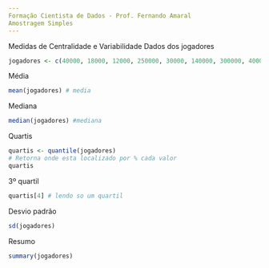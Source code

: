 ```yaml
---
Formação Cientista de Dados - Prof. Fernando Amaral
Amostragem Simples
---
```

Medidas de Centralidade e Variabilidade
Dados dos jogadores
```r
jogadores <- c(40000, 18000, 12000, 250000, 30000, 140000, 300000, 40000, 800000)
```
Média
```r
mean(jogadores) # media
```
Mediana
```r
median(jogadores) #mediana
```
Quartis
```r
quartis <- quantile(jogadores)
# Retorna onde esta localizado por % cada valor
quartis
```
3º quartil
```r
quartis[4] # lendo so um quartil

```
Desvio padrão
```r
sd(jogadores)
```
Resumo
```r
summary(jogadores)
```
